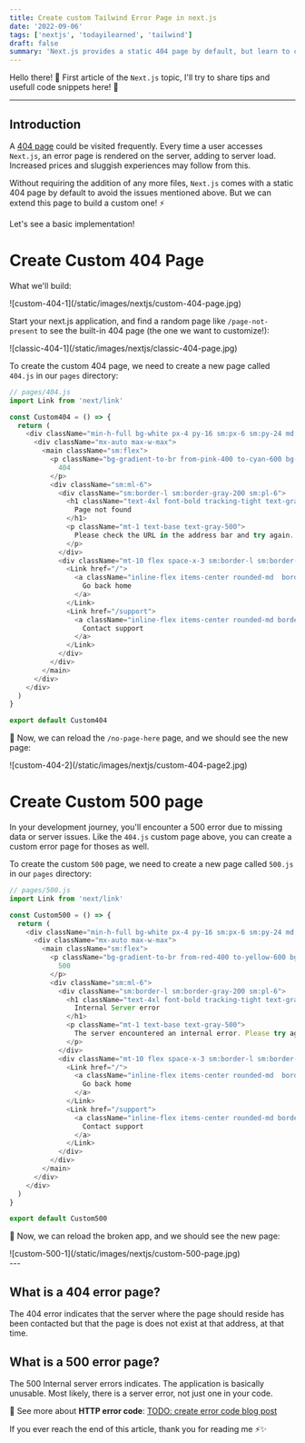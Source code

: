 ```yaml
---
title: Create custom Tailwind Error Page in next.js
date: '2022-09-06'
tags: ['nextjs', 'todayilearned', 'tailwind']
draft: false
summary: 'Next.js provides a static 404 page by default, but learn to create beautiful Tailwind custom error page in Next.js'
---
```


Hello there! 👋
First article of the `Next.js` topic, I'll try to share tips and usefull code snippets here! 🧪

---

## Introduction

A [404 page](#what-is-a-404-error-page) could be visited frequently. Every time a user accesses `Next.js`, an error page is rendered on the server, adding to server load. Increased prices and sluggish experiences may follow from this.

Without requiring the addition of any more files, `Next.js` comes with a static 404 page by default to avoid the issues mentioned above. But we can extend this page to build a custom one! ⚡

Let's see a basic implementation!

# Create Custom 404 Page

What we'll build:

<div className="flex flex-wrap -mx-2 overflow-hidden xl:-mx-2">
  <div className="my-1 px-2 w-full overflow-hidden xl:my-1 xl:px-2 xl:w-1/2">
    ![custom-404-1](/static/images/nextjs/custom-404-page.jpg)
  </div>
</div>

Start your next.js application, and find a random page like `/page-not-present` to see the built-in 404 page (the one we want to customize!):

<div className="flex flex-wrap -mx-2 overflow-hidden xl:-mx-2">
  <div className="my-1 px-2 w-full overflow-hidden xl:my-1 xl:px-2 xl:w-1/2">
    ![classic-404-1](/static/images/nextjs/classic-404-page.jpg)
  </div>
</div>

To create the custom 404 page, we need to create a new page called `404.js` in our `pages` directory:

```js
// pages/404.js
import Link from 'next/link'

const Custom404 = () => {
  return (
    <div className="min-h-full bg-white px-4 py-16 sm:px-6 sm:py-24 md:grid md:place-items-center lg:px-8">
      <div className="mx-auto max-w-max">
        <main className="sm:flex">
          <p className="bg-gradient-to-br from-pink-400 to-cyan-600 bg-clip-text text-4xl font-bold tracking-tight text-transparent sm:text-5xl">
            404
          </p>
          <div className="sm:ml-6">
            <div className="sm:border-l sm:border-gray-200 sm:pl-6">
              <h1 className="text-4xl font-bold tracking-tight text-gray-900 sm:text-5xl">
                Page not found
              </h1>
              <p className="mt-1 text-base text-gray-500">
                Please check the URL in the address bar and try again.
              </p>
            </div>
            <div className="mt-10 flex space-x-3 sm:border-l sm:border-transparent sm:pl-6">
              <Link href="/">
                <a className="inline-flex items-center rounded-md  border-transparent  bg-gradient-to-br from-pink-400 to-cyan-600 px-4 py-2 text-sm font-medium text-white shadow-sm hover:bg-gradient-to-br hover:from-pink-600 hover:to-cyan-800 focus:outline-none focus:ring-2 focus:ring-pink-500 focus:ring-offset-2">
                  Go back home
                </a>
              </Link>
              <Link href="/support">
                <a className="inline-flex items-center rounded-md border border-transparent bg-pink-100 px-4 py-2 text-sm font-medium text-black hover:bg-pink-200 focus:outline-none focus:ring-2 focus:ring-pink-500 focus:ring-offset-2">
                  Contact support
                </a>
              </Link>
            </div>
          </div>
        </main>
      </div>
    </div>
  )
}

export default Custom404
```

🎉 Now, we can reload the `/no-page-here` page, and we should see the new page:

<div className="flex flex-wrap -mx-2 overflow-hidden xl:-mx-2">
  <div className="my-1 px-2 w-full overflow-hidden xl:my-1 xl:px-2 xl:w-1/2">
    ![custom-404-2](/static/images/nextjs/custom-404-page2.jpg)
  </div>
</div>

# Create Custom 500 page

In your development journey, you'll encounter a 500 error due to missing data or server issues.
Like the `404.js` custom page above, you can create a custom error page for thoses as well.

To create the custom `500` page, we need to create a new page called `500.js` in our `pages` directory:

```js
// pages/500.js
import Link from 'next/link'

const Custom500 = () => {
  return (
    <div className="min-h-full bg-white px-4 py-16 sm:px-6 sm:py-24 md:grid md:place-items-center lg:px-8">
      <div className="mx-auto max-w-max">
        <main className="sm:flex">
          <p className="bg-gradient-to-br from-red-400 to-yellow-600 bg-clip-text text-4xl font-bold tracking-tight text-transparent sm:text-5xl">
            500
          </p>
          <div className="sm:ml-6">
            <div className="sm:border-l sm:border-gray-200 sm:pl-6">
              <h1 className="text-4xl font-bold tracking-tight text-gray-900 sm:text-5xl">
                Internal Server error
              </h1>
              <p className="mt-1 text-base text-gray-500">
                The server encountered an internal error. Please try again later.
              </p>
            </div>
            <div className="mt-10 flex space-x-3 sm:border-l sm:border-transparent sm:pl-6">
              <Link href="/">
                <a className="inline-flex items-center rounded-md  border-transparent  bg-gradient-to-br from-red-400 to-yellow-600 px-4 py-2 text-sm font-medium text-white shadow-sm hover:bg-gradient-to-br hover:from-pink-600 hover:to-cyan-800 focus:outline-none focus:ring-2 focus:ring-pink-500 focus:ring-offset-2">
                  Go back home
                </a>
              </Link>
              <Link href="/support">
                <a className="inline-flex items-center rounded-md border border-transparent bg-pink-100 px-4 py-2 text-sm font-medium text-black hover:bg-pink-200 focus:outline-none focus:ring-2 focus:ring-pink-500 focus:ring-offset-2">
                  Contact support
                </a>
              </Link>
            </div>
          </div>
        </main>
      </div>
    </div>
  )
}

export default Custom500
```

🎉 Now, we can reload the broken app, and we should see the new page:

<div className="flex flex-wrap -mx-2 overflow-hidden xl:-mx-2">
  <div className="my-1 px-2 w-full overflow-hidden xl:my-1 xl:px-2 xl:w-1/2">
    ![custom-500-1](/static/images/nextjs/custom-500-page.jpg)
  </div>
</div>
---

## What is a 404 error page?

The 404 error indicates that the server where the page should reside has been contacted but that the page is does not exist at that address, at that time.

## What is a 500 error page?

The 500 Internal server errors indicates. The application is basically unusable. Most likely, there is a server error, not just one in your code.

🔗 See more about **HTTP error code**: [TODO: create error code blog post](url_here)

If you ever reach the end of this article, thank you for reading me ⚡✨
